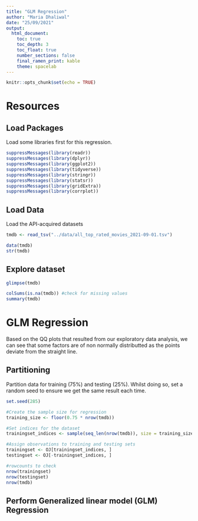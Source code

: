 ```yaml
---
title: "GLM Regression"
author: "Maria Dhaliwal"
date: "25/09/2021"
output: 
  html_document:
    toc: true
    toc_depth: 3
    toc_float: true
    number_sections: false
    final_ramen_print: kable
    theme: spacelab
---
```


```r
knitr::opts_chunk$set(echo = TRUE)
```

# Resources

## Load Packages

Load some libraries first for this regression.

```r
suppressMessages(library(readr))
suppressMessages(library(dplyr))
suppressMessages(library(ggplot2))
suppressMessages(library(tidyverse))
suppressMessages(library(stringr))
suppressMessages(library(statsr))
suppressMessages(library(gridExtra))
suppressMessages(library(corrplot))

```

## Load Data

Load the API-acquired datasets

```r

tmdb <- read_tsv("../data/all_top_rated_movies_2021-09-01.tsv")

data(tmdb)
str(tmdb)

```

## Explore dataset

```r

glimpse(tmdb)

colSums(is.na(tmdb)) #check for missing values
summary(tmdb)
```



# GLM Regression

Based on the QQ plots that resulted from our exploratory data analysis, we can see that some factors are of non normally distributted as the points deviate from the straight line.

## Partitioning

Partition data for training (75%) and testing (25%). Whilst doing so, set a random seed to ensure we get the same result each time.

```r

set.seed(285)

#Create the sample size for regression
training_size <- floor(0.75 * nrow(tmdb))

#Set indices for the dataset
trainingset_indices <- sample(seq_len(nrow(tmdb)), size = training_size)

#Assign observations to training and testing sets
trainingset <- OJ[trainingset_indices, ]
testingset <- OJ[-trainingset_indices, ]

#rowcounts to check
nrow(trainingset)
nrow(testingset)
nrow(tmdb)

```

## Perform Generalized linear model (GLM) Regression


